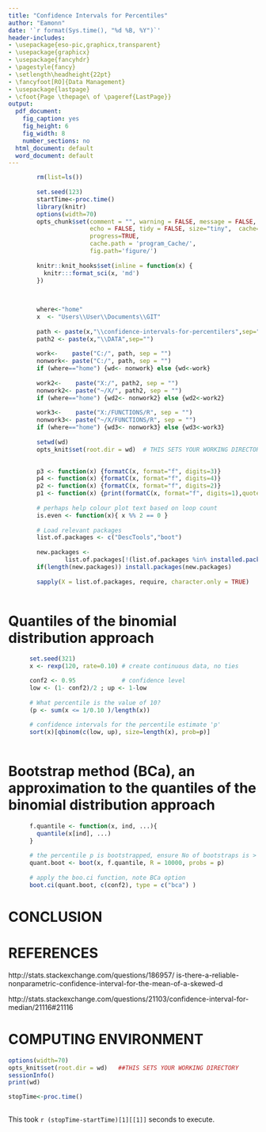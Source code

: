 ```yaml
---
title: "Confidence Intervals for Percentiles"
author: "Eamonn"
date: '`r format(Sys.time(), "%d %B, %Y")`'
header-includes:
- \usepackage{eso-pic,graphicx,transparent}
- \usepackage{graphicx}
- \usepackage{fancyhdr}
- \pagestyle{fancy}
- \setlength\headheight{22pt}
- \fancyfoot[RO]{Data Management}
- \usepackage{lastpage}
- \cfoot{Page \thepage\ of \pageref{LastPage}}
output:
  pdf_document:
    fig_caption: yes
    fig_height: 6
    fig_width: 8
    number_sections: no
  html_document: default
  word_document: default
---
```

 
 
\AddToShipoutPictureFG{
  \AtPageCenter{% or \AtTextCenter
    \makebox[0pt]{\rotatebox[origin=c]{45}{%
      \scalebox{5}{\texttransparent{0.3}{  }}%
    }}
  }
}
 
 
 
```r
 
        rm(list=ls())
 
        set.seed(123)
        startTime<-proc.time()
        library(knitr)
        options(width=70)
        opts_chunk$set(comment = "", warning = FALSE, message = FALSE,
                       echo = FALSE, tidy = FALSE, size="tiny",  cache=FALSE,
                       progress=TRUE,
                       cache.path = 'program_Cache/',
                       fig.path='figure/')
         
        knitr::knit_hooks$set(inline = function(x) {
          knitr:::format_sci(x, 'md')
        })
         
        
```
 
<!-- \begin{figure}[t!] -->
<!--   \centering -->
<!--     \includegraphics[keepaspectratio, width=0.2\textwidth]{LOGO.png} -->
<!--   \label{fig:RSUencountered} -->
<!-- \end{figure} -->
 
 
 
 
```r

        where<-"home"
        x  <- "Users\\User\\Documents\\GIT"
        
        path <- paste(x,"\\confidence-intervals-for-percentilers",sep="")
        path2 <- paste(x,"\\DATA",sep="")
        
        work<-    paste("C:/", path, sep = "")
        nonwork<- paste("C:/", path, sep = "")
        if (where=="home") {wd<- nonwork} else {wd<-work}
        
        work2<-    paste("X:/", path2, sep = "")
        nonwork2<- paste("~/X/", path2, sep = "")
        if (where=="home") {wd2<- nonwork2} else {wd2<-work2}
        
        work3<-    paste("X:/FUNCTIONS/R", sep = "")
        nonwork3<- paste("~/X/FUNCTIONS/R", sep = "")
        if (where=="home") {wd3<- nonwork3} else {wd3<-work3}
        
        setwd(wd)
        opts_knit$set(root.dir = wd)  # THIS SETS YOUR WORKING DIRECTORY
        
```
```r
 
        p3 <- function(x) {formatC(x, format="f", digits=3)}
        p4 <- function(x) {formatC(x, format="f", digits=4)}
        p2 <- function(x) {formatC(x, format="f", digits=2)}
        p1 <- function(x) {print(formatC(x, format="f", digits=1),quote=FALSE)}
        
        # perhaps help colour plot text based on loop count
        is.even <- function(x){ x %% 2 == 0 }
 
        # Load relevant packages
        list.of.packages <- c("DescTools","boot")
 
        new.packages <- 
                list.of.packages[!(list.of.packages %in% installed.packages()[,"Package"])]
        if(length(new.packages)) install.packages(new.packages)
        
        sapply(X = list.of.packages, require, character.only = TRUE)
        
```
 
# Quantiles of the binomial distribution approach
 
```r
      
      set.seed(321)
      x <- rexp(120, rate=0.10) # create continuous data, no ties

      conf2 <- 0.95             # confidence level
      low <- (1- conf2)/2 ; up <- 1-low
      
      # What percentile is the value of 10? 
      (p <- sum(x <= 1/0.10 )/length(x))  
      
      # confidence intervals for the percentile estimate 'p'
      sort(x)[qbinom(c(low, up), size=length(x), prob=p)]
       
```
 
# Bootstrap method (BCa), an approximation to the quantiles of the binomial distribution approach
 
```r
   
      f.quantile <- function(x, ind, ...){ 
        quantile(x[ind], ...) 
      } 
      
      # the percentile p is bootstrapped, ensure No of bootstraps is > than sample size
      quant.boot <- boot(x, f.quantile, R = 10000, probs = p)
      
      # apply the boo.ci function, note BCa option
      boot.ci(quant.boot, c(conf2), type = c("bca") )

```

# CONCLUSION
 
# REFERENCES

http://stats.stackexchange.com/questions/186957/ is-there-a-reliable-nonparametric-confidence-interval-for-the-mean-of-a-skewed-d
 
http://stats.stackexchange.com/questions/21103/confidence-interval-for-median/21116#21116

# COMPUTING ENVIRONMENT
 
```r
options(width=70)
opts_knit$set(root.dir = wd)   ##THIS SETS YOUR WORKING DIRECTORY
sessionInfo()
print(wd)
```
 
```r
 
stopTime<-proc.time()
 
```
 
This took `r (stopTime-startTime)[1][[1]]` seconds to execute.

 
    
      
 
